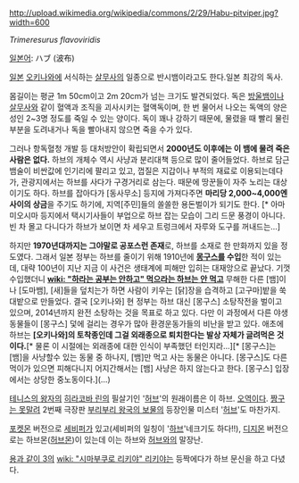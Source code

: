 http://upload.wikimedia.org/wikipedia/commons/2/29/Habu-pitviper.jpg?width=600

''Trimeresurus flavoviridis''

[[일본어]]: ハブ (波布)

[[일본]] [[오키나와]]에 서식하는 [[살무사]]의 일종으로 반시뱀이라고도 한다.일본 최강의 독사.

몸길이는 평균 1m 50cm이고 2m 20cm가 넘는 크기도 발견되었다. 독은 [[방울뱀]]이나 [[살무사]]와 같이 혈액과 조직을 괴사시키는 혈액독이며, 한 번 물어서 나오는 독액의 양은 성인 2~3명 정도를 죽일 수 있는 양이다. 독이 꽤나 강하기 때문에, 물렸을 때 빨리 물린 부분을 도려내거나 독을 빨아내지 않으면 죽을 수가 있다.

그러나 항독혈청 개발 등 대처방안이 확립되면서 '''2000년도 이후에는 이 뱀에 물려 죽은 사람은 없다.''' 하브의 개체수 역시 사냥과 분리대책 등으로 많이 줄어들었다. 하브로 담근 뱀술이 비싼값에 인기리에 팔리고 있고, 껍질은 지갑이나 부적의 재료로 이용되는데다가, 관광지에서는 하브를 사다가 구경거리로 삼는다. 때문에 땅꾼들이 자주 노리는 대상이기도 하다. 하브를 잡아다가 [동사무소] 등지에 가져다주면 '''마리당 2,000~4,000엔 사이의 상금'''을 주기도 하기에, 지역[주민]들의 쏠쏠한 용돈벌이가 되기도 한다. [* 아마미오시마 등지에서 택시기사들이 부업으로 하브 잡는 모습이 그리 드문 풍경이 아니다. 빈 차 몰고 다니다가 하브가 보이면 차 세우고 트렁크에서 자루와 도구를 꺼내드는…] 

하지만 '''1970년대까지는 그야말로 공포스런 존재'''로, 하브를 소재로 한 만화까지 있을 정도였다. 그래서 일본 정부는 하브를 줄이기 위해 1910년에 '''[[몽구스]]를 수입'''한 적이 있는데, 대략 100년이 지난 지금 이 사건은 생태계에 피해만 입히는 대재앙으로 끝났다. 기껏 수입했더니 '''[[wiki: "하라는 공부는 안하고" 먹으라는 하브는 안 먹고]]''' 무해한 다른 [뱀]이나 [도마뱀], [새]들을 덮치는가 하면 사람이 키우는 [닭]장을 습격하고 [고구마]밭을 쑥대밭으로 만들었다. 결국 [오키나와] 현 정부는 하브 대신 [몽구스] 소탕작전을 벌이고 있으며, 2014년까지 완전 소탕하는 것을 목표로 하고 있다. 다만 이 과정에서 다른 야생동물들이 [몽구스] 덫에 걸리는 경우가 많아 환경운동가들의 비난을 받고 있다. 애초에 하브는 '''[오키나와]의 토착종인데 그걸 외래종으로 퇴치한다는 발상 자체가 글려먹은 것이다.'''[* 물론 이 시절에는 외래종에 대한 인식이 부족했던 터인지라…][* [몽구스]는 [뱀]을 사냥할수 있는 동물 중 하나지, [뱀]만 먹고 사는 동물은 아니다. [몽구스]도 다른 먹이가 있으면 피해다니지 어지간해서는 [뱀] 사냥은 하지 않는다고 한다. [몽구스] 입장에서는 상당한 중노동이다.](…)

[[테니스의 왕자]]의 [[히라코바 린]]의 필살기인 '[[허브]]'의 원래이름은 이 하브. [[오역]]이다. [[짱구는 못말려]] 2번째 극장판 [[부리부리 왕국의 보물]]의 등장인물 미스터 '[[허브]]'도 마찬가지.

[[포켓몬]] 버전으로 [[세비퍼]]가 있고(세비퍼의 일칭이 '[[하브]]'네크기도 하다!!), [[디지몬]] 버전으로는 하브몬([[허브몬]])이 있는데 이는 하브와 [[허브]]와의 말장난.

[[용과 같이 3]]의 [[wiki: "시마부쿠로 리키야" 리키야]]는 등짝에다가 하브 문신을 하고 다녔다.
